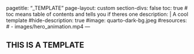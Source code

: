 <!--TAGS-->
---
pagetitle: "_TEMPLATE"
page-layout: custom
section-divs: false
toc: true
# toc means table of contents and tells you if theres one
description: | 
  A cool template
#hide-description: true
#image: quarto-dark-bg.jpeg
#resources: 
#  - images/hero_animation.mp4
---
<!--/TAGS-->


## THIS IS A TEMPLATE